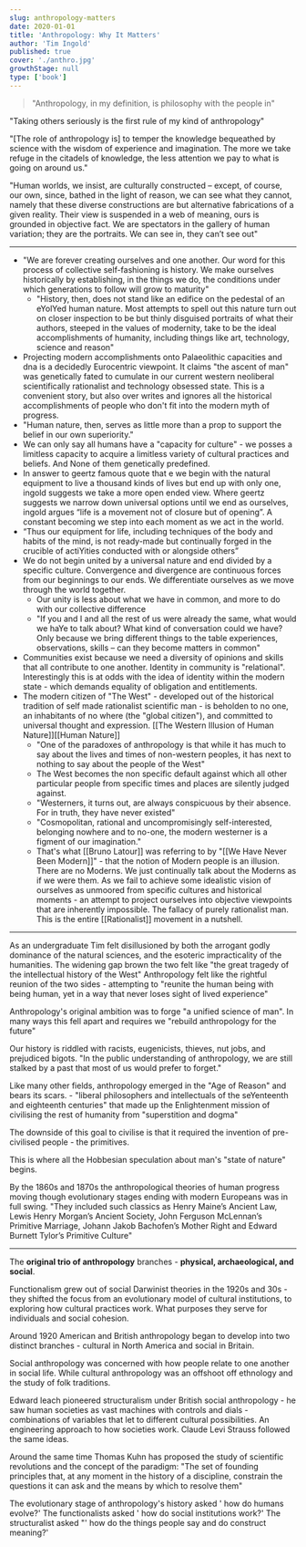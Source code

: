 ```yaml
---
slug: anthropology-matters
date: 2020-01-01
title: 'Anthropology: Why It Matters'
author: 'Tim Ingold'
published: true
cover: './anthro.jpg'
growthStage: null
type: ['book']
---
```


> "Anthropology, in my definition, is philosophy with the people in"

"Taking others seriously is the first rule of my kind of anthropology"

"[The role of anthropology is] to temper the knowledge bequeathed by science with the wisdom of experience and imagination. The more we take refuge in the citadels of knowledge, the less attention we pay to what is going on around us."

"Human worlds, we insist, are culturally constructed – except, of course, our own, since, bathed in the light of reason, we can see what they cannot, namely that these diverse constructions are but alternative fabrications of a given reality. Their view is suspended in a web of meaning, ours is grounded in objective fact. We are spectators in the gallery of human variation; they are the portraits. We can see in, they can’t see out"

---

- "We are forever creating ourselves and one another. Our word for this process of collective self-fashioning is history. We make ourselves historically by establishing, in the things we do, the conditions under which generations to follow will grow to maturity"
    - "History, then, does not stand like an edifice on the pedestal of an eYolYed human nature. Most attempts to spell out this nature turn out on closer inspection to be but thinly disguised portraits of what their authors, steeped in the values of modernity, take to be the ideal accomplishments of humanity, including things like art, technology, science and reason"
- Projecting modern accomplishments onto Palaeolithic capacities and dna is a decidedly Eurocentric viewpoint. It claims "the ascent of man" was genetically fated to cumulate in our current western neoliberal scientifically rationalist and technology obsessed state. This is a convenient story, but also over writes and ignores all the historical accomplishments of people who don't fit into the modern myth of progress.
- "Human nature, then, serves as little more than a prop to support the belief in our own superiority."
- We can only say all humans have a "capacity for culture" - we posses a limitless capacity to acquire a limitless variety of cultural practices and beliefs. And None of them genetically predefined.
- In answer to geertz famous quote that e we begin with the natural equipment to live a thousand kinds of lives but end up with only one, ingold suggests we take a more open ended view. Where geertz suggests we narrow down universal options until we end as ourselves, ingold argues “life is a movement not of closure but of opening”. A constant becoming we step into each moment as we act in the world.
- “Thus our equipment for life, including techniques of the body and habits of the mind, is not ready-made but continually forged in the crucible of actiYities conducted with or alongside others” 
- We do not begin united by a universal nature and end divided by a specific culture. Convergence and divergence are continuous forces from our beginnings to our ends. We differentiate ourselves as we move through the world together.
    - Our unity is less about what we have in common, and more to do with our collective difference
    - "If you and I and all the rest of us were already the same, what would we haYe to talk about? What kind of conversation could we have? Only because we bring different things to the table experiences, observations, skills – can they become matters in common"
- Communities exist because we need a diversity of opinions and skills that all contribute to one another. Identity in community is "relational". Interestingly this is at odds with the idea of identity within the modern state - which demands equality of obligation and entitlements.
- The modern citizen of "The West" - developed out of the historical tradition of self made rationalist scientific man - is beholden to no one, an inhabitants of no where (the "global citizen"), and committed to universal thought and expression. [[The Western Illusion of Human Nature]][[Human Nature]]
    - "One of the paradoxes of anthropology is that while it has much to say about the lives and times of non-western peoples, it has next to nothing to say about the people of the West"
    - The West becomes the non specific default against which all other particular people from specific times and places are silently judged against.
    - "Westerners, it turns out, are always conspicuous by their absence. For in truth, they have never existed"
    - "Cosmopolitan, rational and uncompromisingly self-interested, belonging nowhere and to no-one, the modern westerner is a figment of our imagination."
    - That's what [[Bruno Latour]] was referring to by "[[We Have Never Been Modern]]" - that the notion of Modern people is an illusion. There are no Moderns. We just continually talk about the Moderns as if we were them. As we fail to achieve some idealistic vision of ourselves as unmoored from specific cultures and historical moments - an attempt to project ourselves into objective viewpoints that are inherently impossible. The fallacy of purely rationalist man. This is the entire [[Rationalist]] movement in a nutshell.

---

As an undergraduate Tim felt disillusioned by both the arrogant godly dominance of the natural sciences, and the esoteric impracticality of the humanities. The widening gap brown the two felt like "the great tragedy of the intellectual history of the West"
Anthropology felt like the rightful reunion of the two sides - attempting to "reunite the human being with being human, yet in a way that never loses sight of lived experience"

Anthropology's original ambition was to forge "a unified science of man". In many ways this fell apart and requires we "rebuild anthropology for the future"

Our history is riddled with racists, eugenicists, thieves, nut jobs, and prejudiced bigots. "In the public understanding of anthropology, we are still stalked by a past that most of us would prefer to forget."

Like many other fields, anthropology emerged in the "Age of Reason" and bears its scars. - "liberal philosophers and intellectuals of the seYenteenth and eighteenth centuries" that made up the Enlightenment mission of civilising the rest of humanity from "superstition and dogma"

The downside of this goal to civilise is that it required the invention of pre-civilised people - the primitives.

This is where all the Hobbesian speculation about man's "state of nature" begins. 

By the 1860s and 1870s the anthropological theories of human progress moving though evolutionary stages ending with modern Europeans was in full swing. "They included such classics as Henry Maine’s Ancient Law, Lewis Henry Morgan’s Ancient Society, John Ferguson McLennan’s Primitive Marriage, Johann Jakob Bachofen’s Mother Right and Edward Burnett Tylor’s Primitive Culture"

---

The **original trio of anthropology** branches - **physical, archaeological, and social**.

Functionalism grew out of social Darwinist theories in the 1920s and 30s - they shifted the focus from an evolutionary model of cultural institutions, to exploring how cultural practices work. What purposes they serve for individuals and social cohesion.

Around 1920 American and British anthropology began to develop into two distinct branches - cultural in North America and social in Britain.

Social anthropology was concerned with how people relate to one another in social life. While cultural anthropology was an offshoot off ethnology and the study of folk traditions.

Edward leach pioneered structuralism under British social anthropology - he saw human societies as vast machines with controls and dials - combinations of variables that let to different cultural possibilities. An engineering approach to how societies work. Claude Levi Strauss followed the same ideas.

Around the same time Thomas Kuhn has proposed the study of scientific revolutions and the concept of the paradigm: "The set of founding principles that, at any moment in the history of a discipline, constrain the questions it can ask and the means by which to resolve them"

The evolutionary stage of anthropology's history asked ' how do humans evolve?'
The functionalists asked ' how do social institutions work?'
The structuralist asked "' how do the things people say and do construct meaning?'